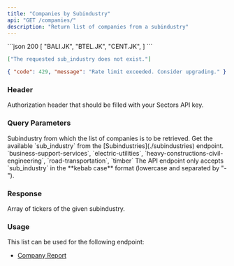 ```yaml
---
title: "Companies by Subindustry"
api: "GET /companies/"
description: "Return list of companies from a subindustry"
---
```


<ResponseExample>
```json 200
[
  "BALI.JK",
  "BTEL.JK",
  "CENT.JK",
]
```

```json 400
["The requested sub_industry does not exist."]
```

```json 429
{ "code": 429, "message": "Rate limit exceeded. Consider upgrading." }
```

</ResponseExample>

### Header

<ParamField header="Authorization" type="string" required>
  Authorization header that should be filled with your Sectors API key.
</ParamField>

### Query Parameters

<ParamField query="sub_industry" type="string" initialValue="timber" required>
  Subindustry from which the list of companies is to be retrieved.
  <AccordionGroup>
    <Accordion title="Get the available sub_industry">
      Get the available `sub_industry` from the [Subindustries](./subindustries)
      endpoint.
    </Accordion>
    <Accordion title="Examples of the sub_industry">
      `business-support-services`, `electric-utilities`,
      `heavy-constructions-civil-engineering`, `road-transportation`, `timber`
    </Accordion>
    <Accordion title="Format">
      The API endpoint only accepts `sub_industry` in the **kebab case** format
      (lowercase and separated by "-").
    </Accordion>
  </AccordionGroup>
</ParamField>

### Response

<ResponseField name="payload" type="string[]" required>
  Array of tickers of the given subindustry.
</ResponseField>

### Usage

This list can be used for the following endpoint:

- [Company Report](../report/company)
